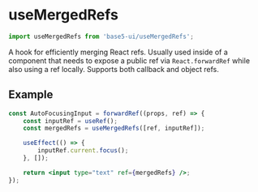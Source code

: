 

<Meta title="Hooks/useMergedRefs" component={useMergedRefs} />

# useMergedRefs

```jsx
import useMergedRefs from 'base5-ui/useMergedRefs';
```

A hook for efficiently merging React refs. Usually used inside of a component that needs to expose a public ref via `React.forwardRef` while also using a ref locally. Supports both callback and object refs.

## Example

```jsx
const AutoFocusingInput = forwardRef((props, ref) => {
	const inputRef = useRef();
	const mergedRefs = useMergedRefs([ref, inputRef]);

	useEffect(() => {
		inputRef.current.focus();
	}, []);

	return <input type="text" ref={mergedRefs} />;
});
```
